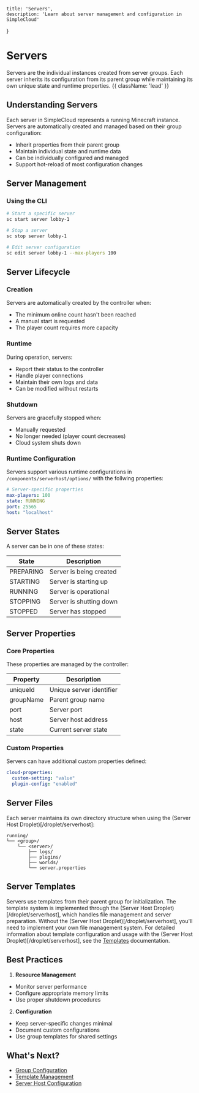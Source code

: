     title: 'Servers',
    description: 'Learn about server management and configuration in SimpleCloud'
}

# Servers

Servers are the individual instances created from server groups. Each server inherits its configuration from its parent group while maintaining its own unique state and runtime properties. {{ className: 'lead' }}

## Understanding Servers

Each server in SimpleCloud represents a running Minecraft instance. Servers are automatically created and managed based on their group configuration:

- Inherit properties from their parent group
- Maintain individual state and runtime data
- Can be individually configured and managed
- Support hot-reload of most configuration changes


## Server Management

### Using the CLI

```bash
# Start a specific server
sc start server lobby-1

# Stop a server
sc stop server lobby-1

# Edit server configuration
sc edit server lobby-1 --max-players 100
```

## Server Lifecycle

### Creation
Servers are automatically created by the controller when:
- The minimum online count hasn't been reached
- A manual start is requested
- The player count requires more capacity

### Runtime
During operation, servers:
- Report their status to the controller
- Handle player connections
- Maintain their own logs and data
- Can be modified without restarts

### Shutdown
Servers are gracefully stopped when:
- Manually requested
- No longer needed (player count decreases)
- Cloud system shuts down

### Runtime Configuration

Servers support various runtime configurations in `/components/serverhost/options/` with the follwing properties:

```yaml
# Server-specific properties
max-players: 100
state: RUNNING
port: 25565
host: "localhost"
```

## Server States

A server can be in one of these states:

| State | Description |
|-------|-------------|
| PREPARING | Server is being created |
| STARTING | Server is starting up |
| RUNNING | Server is operational |
| STOPPING | Server is shutting down |
| STOPPED | Server has stopped |

## Server Properties

### Core Properties
These properties are managed by the controller:

| Property | Description |
|----------|-------------|
| uniqueId | Unique server identifier |
| groupName | Parent group name |
| port | Server port |
| host | Server host address |
| state | Current server state |

### Custom Properties
Servers can have additional custom properties defined:

```yaml
cloud-properties:
  custom-setting: "value"
  plugin-config: "enabled"
```

## Server Files

Each server maintains its own directory structure when using the (Server Host Droplet)[/droplet/serverhost]:

```
running/
└── <group>/
    └── <server>/
        ├── logs/
        ├── plugins/
        ├── worlds/
        └── server.properties
```

## Server Templates

Servers use templates from their parent group for initialization. The template system is implemented through the (Server Host Droplet)[/droplet/serverhost], which handles file management and server preparation. Without the (Server Host Droplet)[/droplet/serverhost], you'll need to implement your own file management system. For detailed information about template configuration and usage with the (Server Host Droplet)[/droplet/serverhost], see the [Templates](/template) documentation.

## Best Practices

1. **Resource Management**
- Monitor server performance
- Configure appropriate memory limits
- Use proper shutdown procedures

2. **Configuration**
- Keep server-specific changes minimal
- Document custom configurations
- Use group templates for shared settings

## What's Next?

- [Group Configuration](/groups)
- [Template Management](/template)
- [Server Host Configuration](/droplet/serverhost)
